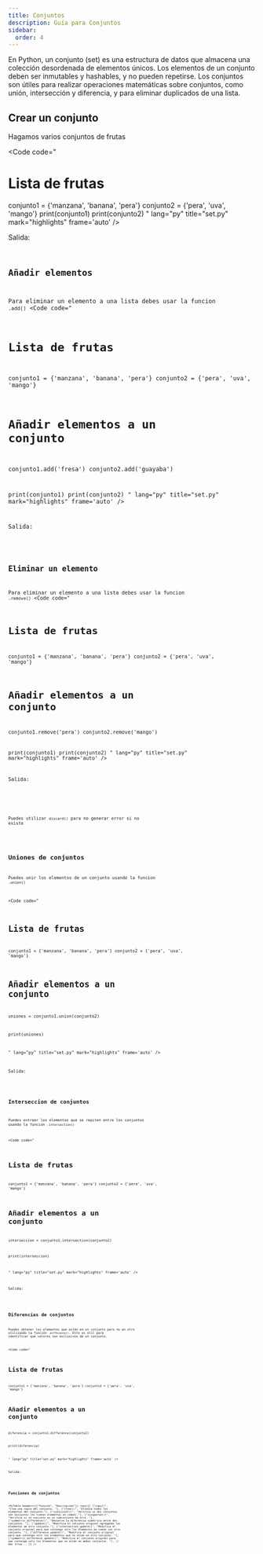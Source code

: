 ```yaml
---
title: Conjuntos
description: Guía para Conjuntos
sidebar:
  order: 4
---
```



En Python, un conjunto (set) es una estructura de datos que almacena una colección desordenada de elementos únicos. Los elementos de un conjunto deben ser inmutables y hashables, y no pueden repetirse. Los conjuntos son útiles para realizar operaciones matemáticas sobre conjuntos, como unión, intersección y diferencia, y para eliminar duplicados de una lista. 

## Crear un conjunto

Hagamos varios conjuntos de frutas

<Code 
code="
# Lista de frutas
conjunto1 = {'manzana', 'banana', 'pera'}
conjunto2 = {'pera', 'uva', 'mango'}
print(conjunto1)
print(conjunto2)
"
lang="py" 
title="set.py" 
mark="highlights"
frame='auto' />

Salida:

<Code 
code="
{'manzana', 'banana', 'pera'}
{'pera', 'uva', 'mango'}
"
title="terminal" 
mark="highlights"
frame='terminal' />

## Añadir elementos

Para eliminar un elemento a una lista debes usar la funcion `.add()`
<Code 
code="
# Lista de frutas
conjunto1 = {'manzana', 'banana', 'pera'}
conjunto2 = {'pera', 'uva', 'mango'}

# Añadir elementos a un conjunto

conjunto1.add('fresa') 
conjunto2.add('guayaba') 

print(conjunto1)
print(conjunto2)
"
lang="py" 
title="set.py" 
mark="highlights"
frame='auto' />

Salida:

<Code 
code="
{'manzana', 'banana', 'pera', 'fresa'}
{'pera', 'uva', 'mango', 'guayaba'}
"
title="terminal" 
mark="highlights"
frame='terminal' />

## Eliminar un elemento

Para eliminar un elemento a una lista debes usar la funcion `.remove()`
<Code 
code="
# Lista de frutas
conjunto1 = {'manzana', 'banana', 'pera'}
conjunto2 = {'pera', 'uva', 'mango'}

# Añadir elementos a un conjunto

conjunto1.remove('pera') 
conjunto2.remove('mango') 

print(conjunto1)
print(conjunto2)
"
lang="py" 
title="set.py" 
mark="highlights"
frame='auto' />

Salida:

<Code 
code="
{'manzana', 'banana'}
{'pera', 'uva'}
"
title="terminal" 
mark="highlights"
frame='terminal' />

<Aside type="note">

Puedes utilizar `discard()` para no generar error si no existe

</Aside>


## Uniones de conjuntos

Puedes unir los elementos de un conjunto usando la funcion `.union()`

<Code 
code="
# Lista de frutas
conjunto1 = {'manzana', 'banana', 'pera'}
conjunto2 = {'pera', 'uva', 'mango'}

# Añadir elementos a un conjunto

uniones = conjunto1.union(conjunto2) 

print(uniones)

"
lang="py" 
title="set.py" 
mark="highlights"
frame='auto' />

Salida:

<Code 
code="
{'manzana', 'banana','pera', 'uva', 'mango'}
"
title="terminal" 
mark="highlights"
frame='terminal' />


## Interseccion de conjuntos

Puedes extraer los elementos que se repiten entre los conjuntos usando la funcion `.intersection()`

<Code 
code="
# Lista de frutas
conjunto1 = {'manzana', 'banana', 'pera'}
conjunto2 = {'pera', 'uva', 'mango'}

# Añadir elementos a un conjunto

interseccion = conjunto1.intersection(conjunto2) 

print(interseccion)

"
lang="py" 
title="set.py" 
mark="highlights"
frame='auto' />

Salida:

<Code 
code="
{'pera'}
"
title="terminal" 
mark="highlights"
frame='terminal' />

## Diferencias de conjuntos

Puedes obtener los elementos que están en un conjunto pero no en otro utilizando la función `.difference()`.
Esto es útil para identificar qué valores son exclusivos de un conjunto.

<Code 
code="
# Lista de frutas
conjunto1 = {'manzana', 'banana', 'pera'}
conjunto2 = {'pera', 'uva', 'mango'}

# Añadir elementos a un conjunto

diferencia = conjunto1.difference(conjunto2) 

print(diferencia)

"
lang="py" 
title="set.py" 
mark="highlights"
frame='auto' />

Salida:

<Code 
code="
{'manzana', 'banana'}
"
title="terminal" 
mark="highlights"
frame='terminal' />

## Funciones de conjuntos

<PyTable 
  headers={["Función", "Descripción"]}
  rows={[
    ["copy()", "Crea una copia del conjunto. "],
    ["clear()", "Elimina todos los elementos del conjunto."],
    ["isdisjoint()", "Verifica si dos conjuntos son disjuntos (no tienen elementos en común)."],
    ["issuperset()", "Verifica si un conjunto es un subconjunto de otro. "],
    ["symmetric_difference()", "Devuelve la diferencia simétrica entre dos conjuntos. "],
    ["update()", "Modifica el conjunto original agregando los elementos de otro conjunto."],
    ["intersection_update()", "Modifica el conjunto original para que contenga solo los elementos en común con otro conjunto. "],
    ["difference_update()", "Modifica el conjunto original para que contenga solo los elementos que no están en otro conjunto. "],
    ["symmetric_difference_update()", "Modifica el conjunto original para que contenga solo los elementos que no están en ambos conjuntos. "],
    // más filas...
  ]}
/>